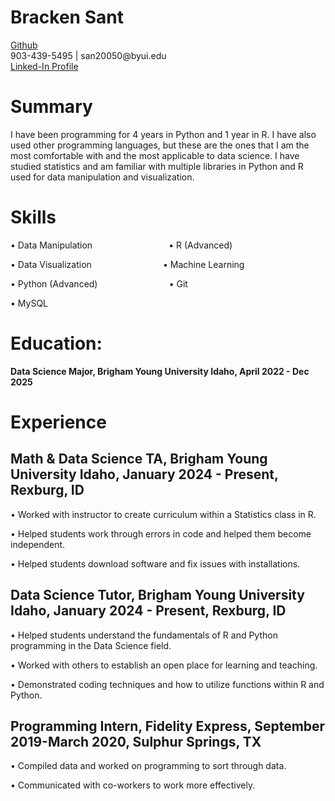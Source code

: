 # Bracken Sant

[Github](https://github.com/bracken576/Sant-Resume.git)   
903-439-5495 | san20050@byui.edu   
[Linked-In Profile](https://linkedin.com/in/bracken-sant-70b76a192)


# Summary
I have been programming for 4 years in Python and 1 year in R. I have also used other programming languages, but these are the ones that I am the most comfortable with and the most applicable to data science. I have studied statistics and am familiar with multiple libraries in Python and R used for data manipulation and visualization. 


# Skills


•	Data Manipulation &nbsp;&nbsp;&nbsp;&nbsp;&nbsp;&nbsp;&nbsp;&nbsp;&nbsp;&nbsp;&nbsp;&nbsp;&nbsp;&nbsp;&nbsp;&nbsp;&nbsp;&nbsp;&nbsp;&nbsp;&nbsp;&nbsp;&nbsp;&nbsp;&nbsp;&nbsp;&nbsp;&nbsp;&nbsp; • R (Advanced)

•	Data Visualization &nbsp;&nbsp;&nbsp;&nbsp;&nbsp;&nbsp;&nbsp;&nbsp;&nbsp;&nbsp;&nbsp;&nbsp;&nbsp;&nbsp;&nbsp;&nbsp;&nbsp;&nbsp;&nbsp;&nbsp;&nbsp;&nbsp;&nbsp;&nbsp;&nbsp;&nbsp;&nbsp; • Machine Learning

•	Python (Advanced) &nbsp;&nbsp;&nbsp;&nbsp;&nbsp;&nbsp;&nbsp;&nbsp;&nbsp;&nbsp;&nbsp;&nbsp;&nbsp;&nbsp;&nbsp;&nbsp;&nbsp;&nbsp;&nbsp;&nbsp;&nbsp;&nbsp;&nbsp;&nbsp;&nbsp;&nbsp;&nbsp; • Git	

•	MySQL   

# Education:
**Data Science Major, Brigham Young University Idaho, April 2022 - Dec 2025**

# Experience
## Math & Data Science TA, Brigham Young University Idaho, January 2024 - Present, Rexburg, ID

•	Worked with instructor to create curriculum within a Statistics class in R.

•	Helped students work through errors in code and helped them become independent.

•	Helped students download software and fix issues with installations.

## Data Science Tutor, Brigham Young University Idaho, January 2024 - Present, Rexburg, ID
• Helped students understand the fundamentals of R and Python programming in the Data Science field.  

• Worked with others to establish an open place for learning and teaching.

• Demonstrated coding techniques and how to utilize functions within R and Python.

## Programming Intern, Fidelity Express, September 2019-March 2020, Sulphur Springs, TX
•	Compiled data and worked on programming to sort through data.

• Communicated with co-workers to work more effectively.


